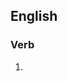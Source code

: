 ==English==

===Verb===
{{head|en|verb form}}

# {{present participle of|confiscate|lang=en|nocat=1}}